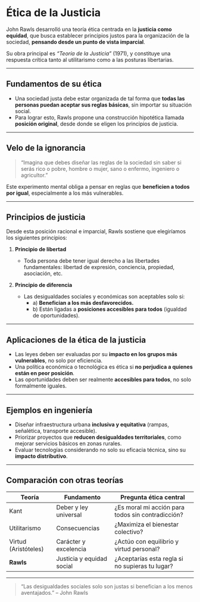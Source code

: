 # Ética de la Justicia

John Rawls desarrolló una teoría ética centrada en la **justicia como equidad**, que busca establecer principios justos para la organización de la sociedad, **pensando desde un punto de vista imparcial**.

Su obra principal es *“Teoría de la Justicia”* (1971), y constituye una respuesta crítica tanto al utilitarismo como a las posturas libertarias.

---

## Fundamentos de su ética

- Una sociedad justa debe estar organizada de tal forma que **todas las personas puedan aceptar sus reglas básicas**, sin importar su situación social.
- Para lograr esto, Rawls propone una construcción hipotética llamada **posición original**, desde donde se eligen los principios de justicia.

---

## Velo de la ignorancia

> “Imagina que debes diseñar las reglas de la sociedad sin saber si serás rico o pobre, hombre o mujer, sano o enfermo, ingeniero o agricultor.”

Este experimento mental obliga a pensar en reglas que **beneficien a todos por igual**, especialmente a los más vulnerables.

---

## Principios de justicia

Desde esta posición racional e imparcial, Rawls sostiene que elegiríamos los siguientes principios:

1. **Principio de libertad**
   - Toda persona debe tener igual derecho a las libertades fundamentales: libertad de expresión, conciencia, propiedad, asociación, etc.

2. **Principio de diferencia**
   - Las desigualdades sociales y económicas son aceptables solo si:
     - a) **Benefician a los más desfavorecidos.**
     - b) Están ligadas a **posiciones accesibles para todos** (igualdad de oportunidades).

---

## Aplicaciones de la ética de la justicia

- Las leyes deben ser evaluadas por su **impacto en los grupos más vulnerables**, no solo por eficiencia.
- Una política económica o tecnológica es ética si **no perjudica a quienes están en peor posición**.
- Las oportunidades deben ser realmente **accesibles para todos**, no solo formalmente iguales.

---

## Ejemplos en ingeniería

- Diseñar infraestructura urbana **inclusiva y equitativa** (rampas, señalética, transporte accesible).
- Priorizar proyectos que **reducen desigualdades territoriales**, como mejorar servicios básicos en zonas rurales.
- Evaluar tecnologías considerando no solo su eficacia técnica, sino su **impacto distributivo**.

---

## Comparación con otras teorías

| Teoría              | Fundamento               | Pregunta ética central                             |
|---------------------|--------------------------|-----------------------------------------------------|
| Kant                | Deber y ley universal     | ¿Es moral mi acción para todos sin contradicción?   |
| Utilitarismo        | Consecuencias             | ¿Maximiza el bienestar colectivo?                  |
| Virtud (Aristóteles)| Carácter y excelencia     | ¿Actúo con equilibrio y virtud personal?            |
| **Rawls**           | Justicia y equidad social | ¿Aceptarías esta regla si no supieras tu lugar?     |

---

> “Las desigualdades sociales solo son justas si benefician a los menos aventajados.” – John Rawls

